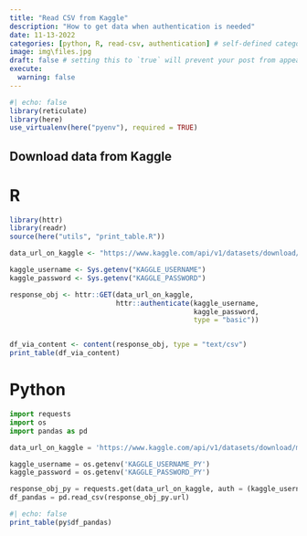 ```yaml
---
title: "Read CSV from Kaggle"
description: "How to get data when authentication is needed"
date: 11-13-2022
categories: [python, R, read-csv, authentication] # self-defined categories
image: img\files.jpg
draft: false # setting this to `true` will prevent your post from appearing on your listing page until you're ready!
execute: 
  warning: false
---
```


```r
#| echo: false
library(reticulate)
library(here)
use_virtualenv(here("pyenv"), required = TRUE)
```

## Download data from Kaggle

::: panel-tabset
# R

```r
library(httr)
library(readr)
source(here("utils", "print_table.R"))

data_url_on_kaggle <- "https://www.kaggle.com/api/v1/datasets/download/michaelbryantds/witch-trials/trials.csv"

kaggle_username <- Sys.getenv("KAGGLE_USERNAME")
kaggle_password <- Sys.getenv("KAGGLE_PASSWORD")

response_obj <- httr::GET(data_url_on_kaggle, 
                          httr::authenticate(kaggle_username, 
                                             kaggle_password, 
                                             type = "basic"))


df_via_content <- content(response_obj, type = "text/csv")
print_table(df_via_content)
```

# Python

```python
import requests
import os
import pandas as pd

data_url_on_kaggle = 'https://www.kaggle.com/api/v1/datasets/download/michaelbryantds/witch-trials/trials.csv'

kaggle_username = os.getenv('KAGGLE_USERNAME_PY')
kaggle_password = os.getenv('KAGGLE_PASSWORD_PY')

response_obj_py = requests.get(data_url_on_kaggle, auth = (kaggle_username, kaggle_password))
df_pandas = pd.read_csv(response_obj_py.url)
```

```r
#| echo: false
print_table(py$df_pandas)
```
:::

